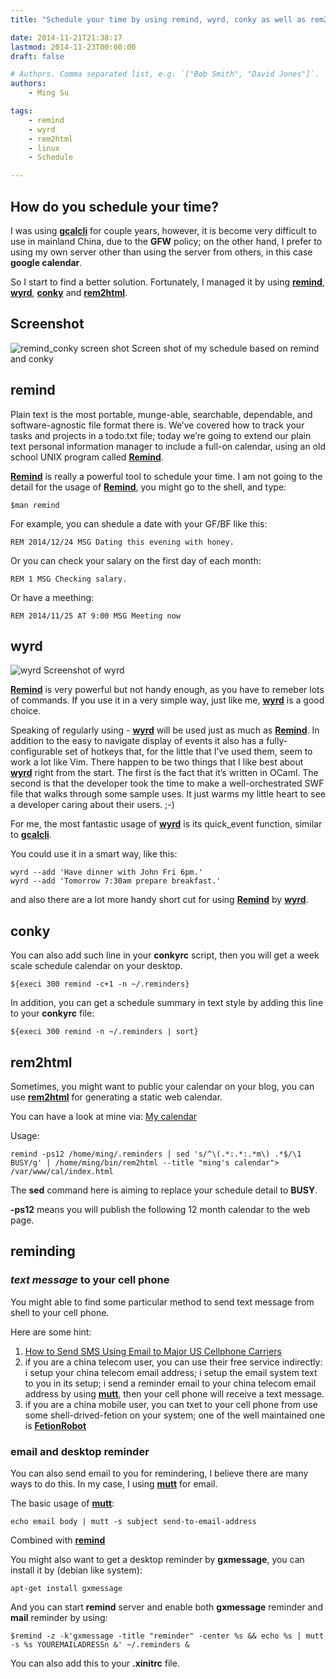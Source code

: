 ```yaml
---
title: "Schedule your time by using remind, wyrd, conky as well as rem2html"

date: 2014-11-21T21:38:17
lastmod: 2014-11-23T00:00:00
draft: false

# Authors. Comma separated list, e.g. `["Bob Smith", "David Jones"]`.
authors:
    - Ming Su

tags:
    - remind
    - wyrd
    - rem2html
    - linux
    - Schedule

---
```






How do you schedule your time?
-----------------

I was using **[gcalcli](https://github.com/insanum/gcalcli)** for
couple years, however, it is become very difficult to use in
mainland China, due to the **GFW** policy; on the other hand, I
prefer to using my own server other than using the server from
others, in this case **google calendar**.

So I start to find a better solution. Fortunately, I managed it
by using
**[remind](http://www.roaringpenguin.com/products/remind)**,
**[wyrd](http://pessimization.com/software/wyrd/)**,
**[conky](http://conky.sourceforge.net/)** and
**[rem2html](https://github.com/SwissKid/rem2html)**.

Screenshot
--------


![remind_conky screen shot](/post/remind_conky.png  "remind_conky")
<fc>Screen shot of my schedule based on remind and conky
</fc>

remind
---------------

Plain text is the most portable, munge-able, searchable,
dependable, and software-agnostic file format there is. We've
covered how to track your tasks and projects in a todo.txt file;
today we're going to extend our plain text personal information
manager to include a full-on calendar, using an old school UNIX
program called
**[Remind](http://www.roaringpenguin.com/products/remind)**.


**[Remind](http://www.roaringpenguin.com/products/remind)** is
really a powerful tool to schedule your time.
I am not going to the detail for the usage of 
**[Remind](http://www.roaringpenguin.com/products/remind)**, you
might go to the shell, and type:

```
$man remind
```

For example, you can shedule a date with your GF/BF like this:

```
REM 2014/12/24 MSG Dating this evening with honey.
```

Or you can check your salary on the first day of each month:

```
REM 1 MSG Checking salary.
```

Or have a meething:

```
REM 2014/11/25 AT 9:00 MSG Meeting now
```


wyrd
------------

![wyrd](/post/wyrd.png "wyrd")
<fc>Screenshot of wyrd</fc>

**[Remind](http://www.roaringpenguin.com/products/remind)** is
very powerful but not handy enough, as you have to remeber lots
of commands. If you use it in a very simple way, just like
me, 
**[wyrd](http://pessimization.com/software/wyrd/)** is a good
choice. 

 Speaking of regularly using - 
**[wyrd](http://pessimization.com/software/wyrd/)** 
will be used just as much as
**[Remind](http://www.roaringpenguin.com/products/remind)**. In
addition to the easy to navigate display of events it
 also has a fully-configurable set of hotkeys that, for the
 little that I've used them, seem to work a lot like Vim. There
 happen to be two things that I like best about 
**[wyrd](http://pessimization.com/software/wyrd/)** 
 right from the start. The first is the fact that it's written in
 OCaml. The second is that the developer took the time to make a
 well-orchestrated SWF file that walks through some sample uses.
 It just warms my little heart to see a developer caring about
 their users. ;-) 

For me, the most fantastic usage of 
**[wyrd](http://pessimization.com/software/wyrd/)** is its
quick_event function, similar to 
**[gcalcli](https://github.com/insanum/gcalcli)**.

You could use it in a smart way, like this:

```
wyrd --add 'Have dinner with John Fri 6pm.'
wyrd --add 'Tomorrow 7:30am prepare breakfast.'
```

and also there are a lot more handy short cut for using 
**[Remind](http://www.roaringpenguin.com/products/remind)**
by 
**[wyrd](http://pessimization.com/software/wyrd/)**.

conky
------------------

You can also add such line in your **conkyrc** script, then you
will get a week scale schedule calendar on your desktop.

```
${execi 300 remind -c+1 -n ~/.reminders}
```

In addition, you can get a schedule summary in text style by
adding this line to your **conkyrc** file:

```
${execi 300 remind -n ~/.reminders | sort}
```

rem2html
----------------

Sometimes, you might want to public your calendar on your blog,
you can use 
**[rem2html](https://github.com/SwissKid/rem2html)** for
generating a static web calendar.

You can have a look at mine via:
[My calendar](/cal/)

Usage:

```
remind -ps12 /home/ming/.reminders | sed 's/^\(.*:.*:.*m\) .*$/\1 BUSY/g' | /home/ming/bin/rem2html --title "ming's calendar"> /var/www/cal/index.html
```


The **sed** command here is aiming to replace your schedule
detail to **BUSY**.

**-ps12** means you will publish the following 12 month calendar
to the web page.


reminding 
----------------------

### *text message* to your cell phone

You might able to find some particular method to send text
message from shell to your cell phone.

Here are some hint:

1. [How to Send SMS Using Email to Major US Cellphone
   Carriers](http://www.thegeekstuff.com/2010/08/sms-using-email/)
2. if you are a china telecom user, you can use their free
   service indirectly: 
        i setup your china telecom email address;
        i setup the email system text to you in its setup;
        i send a reminder email to your china telecom email
          address by using **[mutt](http://www.mutt.org)**, then
          your cell phone will receive a text message.
3. if you are a china mobile user, you can txet to your cell
   phone from use some shell-drived-fetion on your system; one of
   the well maintained one is
   **[FetionRobot](http://www.it-adv.net)**

### email and desktop reminder

You can also send email to you for remindering, I believe there
are many ways to do this. In my case, I using
**[mutt](http://www.mutt.org)** for email.

The basic usage of **[mutt](http://www.mutt.org)**:

```
echo email body | mutt -s subject send-to-email-address
```

Combined with 
**[remind](http://www.roaringpenguin.com/products/remind)**

You might also want to get a desktop reminder by **gxmessage**,
you can install it by (debian like system):

```
apt-get install gxmessage
```

And you can start **remind** server and enable both **gxmessage**
reminder and **mail** reminder by using:

```
$remind -z -k'gxmessage -title "reminder" -center %s && echo %s | mutt -s %s YOUREMAILADRESSn &' ~/.reminders &
```

You can also add this to your **.xinitrc** file.


